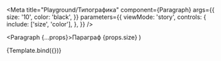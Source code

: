 
<Meta
  title="Playground/Типографика"
  component={Paragraph}
  args={{
    size: '10',
    color: 'black',
  }}
  parameters={{
    viewMode: 'story',
    controls: {
      include: ['size', 'color'],
    },
  }}
/>

  <Paragraph {...props}>Параграф {props.size}</Paragraph>
)

<Canvas>
  <Story name="Параграф">{Template.bind({})}</Story>
</Canvas>

